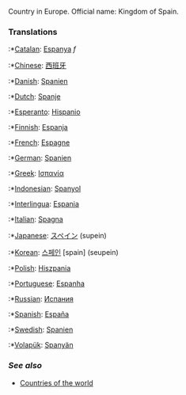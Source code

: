 Country in Europe. Official name: Kingdom of Spain.

=== '''Translations''' ===
:*[[Catalan]]: [[Espanya]] ''f''
:*[[Chinese]]: [[西班牙]]
:*[[Danish]]: [[Spanien]]
:*[[Dutch]]: [[Spanje]]
:*[[Esperanto]]: [[eo:Hispanio|Hispanio]]
:*[[Finnish]]: [[Espanja]]
:*[[French]]: [[Espagne]]
:*[[German]]: [[Spanien]]
:*[[Greek]]: [[Ισπανία]]
:*[[Indonesian]]: [[Spanyol]]
:*[[Interlingua]]: [[Espania]]
:*[[Italian]]: [[Spagna]]
:*[[Japanese]]: [[スペイン]] (supein)
:*[[Korean]]: [[스페인]] [spain] (seupein)
:*[[Polish]]: [[Hiszpania]]
:*[[Portuguese]]: [[Espanha]]
:*[[Russian]]: [[Испания]]
:*[[Spanish]]: [[España]]
:*[[Swedish]]: [[Spanien]]
:*[[Volapük]]: [[Spanyän]]

=== ''See also'' ===

*[[Countries of the world]]